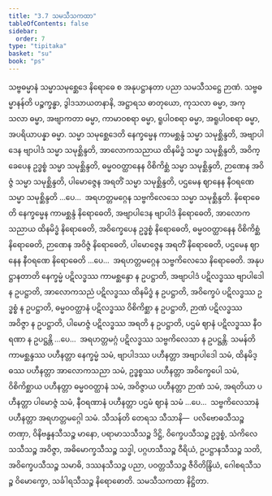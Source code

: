 ```yaml
---
title: "3.7 သမသီသကထာ"
tableOfContents: false
sidebar:
  order: 7
type: "tipitaka"
basket: "su"
book: "ps"
---
```



<DynamicBreadcrumb />

<Division number="33" book="ps" e="ch" v="26" p="339">

<Paragraph number="1875" book="ps">
သဗ္ဗဓမ္မာနံ သမ္မာသမုစ္ဆေဒေ နိရောဓေ စ အနုပဋ္ဌာနတာ ပညာ သမသီသဋ္ဌေ ဉာဏံ.
</Paragraph>

<Paragraph number="1876" book="ps">
<Emphasis>သဗ္ဗဓမ္မာနန်</Emphasis>တိ ပဉ္စက္ခန္ဓာ, ဒွါဒသာယတနာနိ, အဋ္ဌာရသ ဓာတုယော, ကုသလာ ဓမ္မာ, အကုသလာ ဓမ္မာ, အဗျာကတာ ဓမ္မာ, ကာမာဝစရာ ဓမ္မာ, ရူပါဝစရာ ဓမ္မာ, အရူပါဝစရာ ဓမ္မာ, အပရိယာပန္နာ ဓမ္မာ. <Emphasis>သမ္မာ သမုစ္ဆေဒေ</Emphasis>တိ နေက္ခမ္မေန ကာမစ္ဆန္ဒံ သမ္မာ သမုစ္ဆိန္ဒတိ, အဗျာပါဒေန ဗျာပါဒံ သမ္မာ သမုစ္ဆိန္ဒတိ, အာလောကသညာယ ထိနမိဒ္ဓံ သမ္မာ သမုစ္ဆိန္ဒတိ, အဝိက္ခေပေန ဥဒ္ဓစ္စံ သမ္မာ သမုစ္ဆိန္ဒတိ, ဓမ္မဝဝတ္ထာနေန ဝိစိကိစ္ဆံ သမ္မာ သမုစ္ဆိန္ဒတိ, ဉာဏေန အဝိဇ္ဇံ သမ္မာ သမုစ္ဆိန္ဒတိ, ပါမောဇ္ဇေန အရတိံ သမ္မာ သမုစ္ဆိန္ဒတိ, ပဌမေန ဈာနေန နီဝရဏေ သမ္မာ သမုစ္ဆိန္ဒတိ …ပေ…  အရဟတ္တမဂ္ဂေန သဗ္ဗကိလေသေ သမ္မာ သမုစ္ဆိန္ဒတိ.
</Paragraph>

<Paragraph number="1877" book="ps">
<Emphasis>နိရောဓေ</Emphasis>တိ နေက္ခမ္မေန ကာမစ္ဆန္ဒံ နိရောဓေတိ, အဗျာပါဒေန ဗျာပါဒံ နိရောဓေတိ, အာလောကသညာယ ထိနမိဒ္ဓံ နိရောဓေတိ, အဝိက္ခေပေန ဥဒ္ဓစ္စံ နိရောဓေတိ, ဓမ္မဝဝတ္ထာနေန ဝိစိကိစ္ဆံ နိရောဓေတိ, ဉာဏေန အဝိဇ္ဇံ နိရောဓေတိ, ပါမောဇ္ဇေန အရတိံ နိရောဓေတိ, ပဌမေန ဈာနေန နီဝရဏေ နိရောဓေတိ …ပေ…  အရဟတ္တမဂ္ဂေန သဗ္ဗကိလေသေ နိရောဓေတိ.
</Paragraph>

<Paragraph number="1878" book="ps">
<Emphasis>အနုပဋ္ဌာနတာ</Emphasis>တိ နေက္ခမ္မံ ပဋိလဒ္ဓဿ ကာမစ္ဆန္ဒော န ဥပဋ္ဌာတိ, အဗျာပါဒံ ပဋိလဒ္ဓဿ ဗျာပါဒေါ န ဥပဋ္ဌာတိ, အာလောကသညံ ပဋိလဒ္ဓဿ ထိနမိဒ္ဓံ န ဥပဋ္ဌာတိ, အဝိက္ခေပံ ပဋိလဒ္ဓဿ ဥဒ္ဓစ္စံ န ဥပဋ္ဌာတိ, ဓမ္မဝဝတ္ထာနံ ပဋိလဒ္ဓဿ ဝိစိကိစ္ဆာ န ဥပဋ္ဌာတိ, ဉာဏံ ပဋိလဒ္ဓဿ အဝိဇ္ဇာ န ဥပဋ္ဌာတိ, ပါမောဇ္ဇံ ပဋိလဒ္ဓဿ အရတိ န ဥပဋ္ဌာတိ, ပဌမံ ဈာနံ ပဋိလဒ္ဓဿ နီဝရဏာ န ဥပဋ္ဌန္တိ …ပေ…  အရဟတ္တမဂ္ဂံ ပဋိလဒ္ဓဿ သဗ္ဗကိလေသာ န ဥပဋ္ဌန္တိ.
</Paragraph>

<Paragraph number="1879" book="ps">
<Emphasis>သမန်</Emphasis>တိ ကာမစ္ဆန္ဒဿ ပဟီနတ္တာ နေက္ခမ္မံ သမံ, ဗျာပါဒဿ ပဟီနတ္တာ အဗျာပါဒေါ သမံ, ထိနမိဒ္ဓဿ ပဟီနတ္တာ အာလောကသညာ သမံ, ဥဒ္ဓစ္စဿ ပဟီနတ္တာ အဝိက္ခေပေါ သမံ, ဝိစိကိစ္ဆာယ ပဟီနတ္တာ ဓမ္မဝဝတ္ထာနံ သမံ, အဝိဇ္ဇာယ ပဟီနတ္တာ ဉာဏံ သမံ, အရတိယာ ပဟီနတ္တာ ပါမောဇ္ဇံ သမံ, နီဝရဏာနံ ပဟီနတ္တာ ပဌမံ ဈာနံ သမံ …ပေ…  သဗ္ဗကိလေသာနံ ပဟီနတ္တာ အရဟတ္တမဂ္ဂေါ သမံ.
</Paragraph>

<Paragraph number="1880" book="ps">
<Emphasis>သီသန်</Emphasis>တိ တေရသ သီသာနိ—  ပလိဗောဓသီသဉ္စ တဏှာ, ဝိနိဗန္ဓနသီသဉ္စ မာနော, ပရာမာသသီသဉ္စ ဒိဋ္ဌိ, ဝိက္ခေပသီသဉ္စ ဥဒ္ဓစ္စံ, သံကိလေသသီသဉ္စ အဝိဇ္ဇာ, အဓိမောက္ခသီသဉ္စ သဒ္ဓါ, ပဂ္ဂဟသီသဉ္စ ဝီရိယံ, ဥပဋ္ဌာနသီသဉ္စ သတိ, အဝိက္ခေပသီသဉ္စ သမာဓိ, ဒဿနသီသဉ္စ ပညာ, ပဝတ္တသီသဉ္စ ဇီဝိတိန္ဒြိယံ, ဂေါစရသီသဉ္စ ဝိမောက္ခော, သင်္ခါရသီသဉ္စ နိရောဓောတိ.

</Paragraph>
</Division>

<Paragraph number="1881" type="center" book="ps">
သမသီသကထာ နိဋ္ဌိတာ.
</Paragraph>